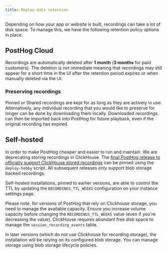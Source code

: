 ```yaml
---
title: Replay data retention
---
```


Depending on how your app or website is built, recordings can take a lot of disk space. To manage this, we have the following retention policy options in place.

## PostHog Cloud

Recordings are automatically deleted after **1 month** (**3 months** for paid customers). 
The deletion is not immediate meaning that recordings may still appear for a short time in the UI after the retention period expires or when manually deleted via the UI. 


### Preserving recordings

Pinned or Shared recordings are kept for as long as they are actively in use. Alternatively, any individual recording that you would like to preserve for longer can be done by downloading them locally. Downloaded recordings can then be imported back into PostHog for future playback, even if the original recording has expired.


## Self-hosted 

In order to make PostHog cheaper and easier to run and maintain. 
We are deprecating storing recordings in ClickHouse. 
The [final PostHog release to officially support ClickHouse stored recordings](https://hub.docker.com/layers/posthog/posthog/9c68581779c78489cfe737cfa965b73f7fc5503c/images/sha256-4dec586a83328f4123039bab924289f9bd52bd46f56bf14e9ae91fcd6d05ed5d?context=explore) can be pinned using the `deploy-hobby` script. All subsequent releases only support blob storage backed recordings.

Self-hosted installations, pinned to earlier versions, 
are able to control the TTL by updating the `RECORDINGS_TTL_WEEKS` configuration on your instance settings page. 

Please note, 
for versions of PostHog that rely on Clickhouse storage, 
you need to manage the available capacity. 
Ensure you increase volume capacity before changing the `RECORDINGS_TTL_WEEKS` value (even if you're decreasing the value). 
ClickHouse requires abundant free disk space to manage the `session_recording_events` table.

In later versions (which do not use Clickhouse for recording storage), 
the installation will be relying on its configured blob storage. 
You can manage storage using blob storage lifecycle policies.
